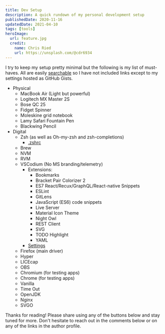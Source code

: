 ```yaml
---
title: Dev Setup
description: A quick rundown of my personal development setup
publishedDate: 2020-11-16
updatedDate: 2021-04-10
tags: [tools]
heroImage:
  url: feature.jpg
  credit:
    name: Chris Ried
    url: https://unsplash.com/@cdr6934
---
```


I try to keep my setup pretty minimal but the following is my list of must-haves. All are easily [searchable](https://startpage.com) so I have not included links except to my settings hosted as GitHub Gists.

- Physical
  - MacBook Air (Light but powerful)
  - Logitech MX Master 2S
  - Bose QC 25
  - Fidget Spinner
  - Moleskine grid notebook
  - Lamy Safari Fountain Pen
  - Blackwing Pencil
- Digital
  - Zsh (as well as Oh-my-zsh and zsh-completions)
    - [.zshrc](https://gist.github.com/StephenCavender/91a3243a8b26d14f3ae6d0b747d2bba3)
  - Brew
  - NVM
  - RVM
  - VSCodium (No MS branding/telemetry)
    - Extensions:
      - Bookmarks
      - Bracket Pair Colorizer 2
      - ES7 React/Recux/GraphQL/React-native Snippets
      - ESLint
      - GitLens
      - JavaScript (ES6) code snippets
      - Live Server
      - Material Icon Theme
      - Night Owl
      - REST Client
      - SVG
      - TODO Highlight
      - YAML
    - [Settings](https://gist.github.com/StephenCavender/f821dd072238ba388d86da38903e8fc8)
  - Firefox (main driver)
  - Hyper
  - LICEcap
  - OBS
  - Chromium (for testing apps)
  - Chrome (for testing apps)
  - Vanilla
  - Time Out
  - OpenJDK
  - Nginx
  - SVGO

Thanks for reading! Please share using any of the buttons below and stay tuned for more. Don't hesitate to reach out in the comments below or on any of the links in the author profile.
